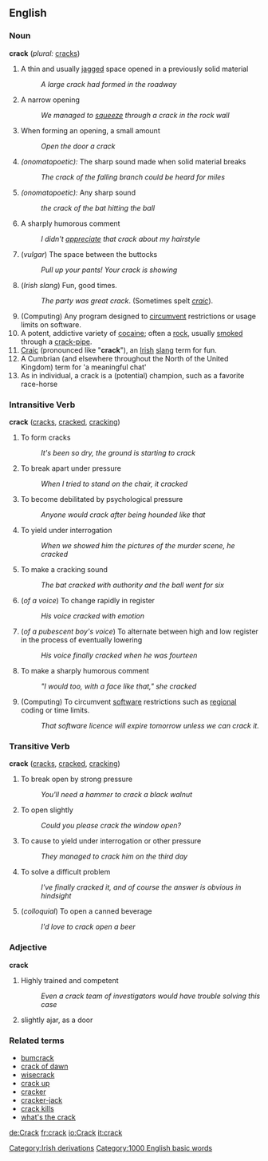 ==English==

=== Noun ===
'''crack'''  (''plural:'' [[cracks]])
# A thin and usually [[jagged]] space opened in a previously solid material
#: ''A large crack had formed in the roadway''
# A narrow opening
#: ''We managed to [[squeeze]] through a crack in the rock wall''
# When forming an opening, a small amount
#: ''Open the door a crack''
#''(onomatopoetic):''  The sharp sound made when solid material breaks
#: ''The crack of the falling branch could be heard for miles''
#''(onomatopoetic):'' Any sharp sound
#: ''the crack of the bat hitting the ball''
# A sharply humorous comment
#: ''I didn't [[appreciate]] that crack about my hairstyle''
# (''vulgar'') The space between the buttocks
#: ''Pull up your pants! Your crack is showing''
# (''Irish slang'') Fun, good times.
#:''The party was great crack''. (Sometimes spelt ''[[craic]]'').
# (Computing) Any program designed to [[circumvent]] restrictions or usage limits on software.
# A potent, addictive variety of [[cocaine]]; often a [[rock]], usually [[smoked]] through a [[crack-pipe]].
#[[Craic]] (pronounced like "'''crack'''"), an [[Ireland|Irish]] [[slang]] term for fun.
# A Cumbrian (and elsewhere throughout the North of the United Kingdom) term for 'a meaningful chat'
# As in individual, a crack is a (potential) champion, such as a favorite race-horse

=== Intransitive Verb ===
'''crack'''   ([[cracks]], [[cracked]], [[cracking]])
# To form cracks
#: ''It's been so dry, the ground is starting to crack''
# To break apart under pressure
#: ''When I tried to stand on the chair, it cracked''
# To become debilitated by psychological pressure
#: ''Anyone would crack after being hounded like that''
# To yield under interrogation
#: ''When we showed him the pictures of the murder scene, he cracked''
# To make a cracking sound
#: ''The bat cracked with authority and the ball went for six''
# (''of a voice'') To change rapidly in register
#: ''His voice cracked with emotion''
# (''of a pubescent boy's voice'') To alternate between high and low register in the process of eventually lowering
#: ''His voice finally cracked when he was fourteen''
# To make a sharply humorous comment
#: ''"I would too, with a face like that," she cracked''
# (Computing) To circumvent [[software]] restrictions such as [[regional]] coding or time limits.
#: ''That software licence will expire tomorrow unless we can crack it.''

=== Transitive Verb ===
'''crack'''   ([[cracks]], [[cracked]], [[cracking]])
# To break open by strong pressure
#: ''You'll need a hammer to crack a black walnut''
# To open slightly
#: ''Could you please crack the window open?''
# To cause to yield under interrogation or other pressure
#: ''They managed to crack him on the third day''
# To solve a difficult problem
#: ''I've finally cracked it, and of course the answer is obvious in hindsight''
# (''colloquial'') To open a canned beverage
#: ''I'd love to crack open a beer''

===Adjective===
'''crack'''  
# Highly trained and competent
#: ''Even a crack team of investigators would have trouble solving this case''
# slightly ajar, as a door

===Related terms===
*[[bumcrack]]
*[[crack of dawn]]
*[[wisecrack]]
*[[crack up]]
*[[cracker]]
*[[cracker-jack]]<!--varients: [[cracker jack]], [[Cracker Jack]](tm)-->
*[[crack kills]]<!--pl, historic anti-drug phrase in US.  +Bart Simpson-->
*[[what's the crack]]

[[Category:Irish derivations]]
[[Category:1000 English basic words]]

[[de:Crack]]
[[fr:crack]]
[[io:Crack]]
[[it:crack]]